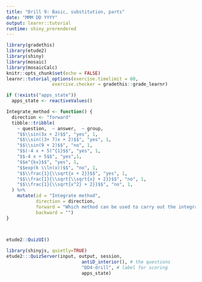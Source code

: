 ```yaml
---
title: "Drill 9: Basic, substitution, parts"
date: "MMM DD YYYY"
output: learnr::tutorial
runtime: shiny_prerendered
---
```


```r
library(gradethis)
library(etude2)
library(shiny)
library(mosaic)
library(mosaicCalc)
knitr::opts_chunk$set(echo = FALSE)
learnr::tutorial_options(exercise.timelimit = 60,
                 exercise.checker = gradethis::grade_learnr)
```

```r
if (!exists("apps_state"))
  apps_state <- reactiveValues()
```

```r
Integrate_method <- function() {
  direction <- "forward"
  tibble::tribble(
    ~ question,  ~ answer,  ~ group,
    "$$\\sin(3x + 2)$$", "yes", 1,
    "$$\\sin((3+ 7)x + 2)$$", "yes", 1,
    "$$\\sin(9 + 2)$$", "no", 1,
    "$$(-4 x + 5)^{1}$$", "yes", 1,
    "$$-4 x + 5$$", "yes",1,
    "$$e^{kx}$$", "yes", 1,
    "$$exp(k \\ln(x))$$", "no", 1,
    "$$\\frac{1}{\\sqrt{x + 2}}$$", "yes", 1,
    "$$\\frac{1}{\\sqrt{\\sqrt{x} + 2}}$$", "no", 1,
    "$$\\frac{1}{\\sqrt{x^2} + 2}}$$", "no", 1,
  ) %>%
    mutate(id = "Integrate method",
           direction = direction,
           forward = "Which method can be used to carry out the integration?",
           backward = "")
}

    


```

```r
etude2::QuizUI()
```

```r
library(shinyjs, quietly=TRUE)
etude2:::QuizServer(input, output, session,
                            antiD_interior(), # the questions
                            "DD4-drill", # label for scoring
                            apps_state)
```
